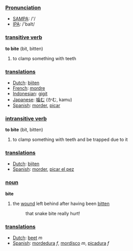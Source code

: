 ===[[Pronunciation]]===
*[[w:SAMPA|SAMPA]]: /'/
*[[w:IPA|IPA]]: /'baIt/

=== [[transitive verb]] ===

'''to bite''' (bit, bitten)

# to clamp something with teeth

=== [[translation]]s ===
*[[Dutch]]: [[bijten]]
*[[French]]: [[mordre]]
*[[Indonesian]]: [[gigit]]
*[[Japanese]]: [[噛む]] (かむ, kamu)
*[[Spanish]]: [[morder]], [[picar]]

=== [[intransitive verb]] ===

'''to bite''' (bit, bitten)

# to clamp something with teeth and be trapped due to it

=== [[translation]]s ===
*[[Dutch]]: [[bijten]]
*[[Spanish]]: [[morder]], [[picar el pez]]

=== [[noun]] ===

'''bite'''

# the [[wound]] left behind after having been [[bitten]]
#: that snake bite really hurt!

=== [[translation]]s ===
*[[Dutch]]: [[beet]] ''m''
*[[Spanish]]: [[mordedura]] ''f'', [[mordisco]] ''m'', [[picadura]] ''f''